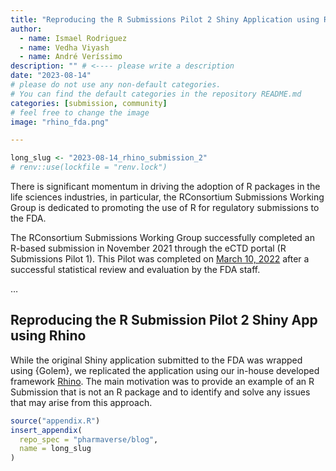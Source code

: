 ```yaml
---
title: "Reproducing the R Submissions Pilot 2 Shiny Application using Rhino"
author:
  - name: Ismael Rodriguez
  - name: Vedha Viyash
  - name: André Veríssimo
description: "" # <---- please write a description
date: "2023-08-14"
# please do not use any non-default categories.
# You can find the default categories in the repository README.md
categories: [submission, community]
# feel free to change the image
image: "rhino_fda.png"

---
```


<!--------------- typical setup ----------------->

```r
long_slug <- "2023-08-14_rhino_submission_2"
# renv::use(lockfile = "renv.lock")
```

<!--------------- post begins here ----------------->

There is significant momentum in driving the adoption of R packages in the life sciences industries, in particular, the RConsortium Submissions Working Group is dedicated to promoting the use of R for regulatory submissions to the FDA. 

The RConsortium Submissions Working Group successfully completed an R-based submission in November 2021 through the eCTD portal (R Submissions Pilot 1). This Pilot was completed on [March 10, 2022](https://github.com/RConsortium/submissions-wg/blob/main/_Documents/Summary_R_Pilot_Submission2.pdf) after a successful statistical review and evaluation by the FDA staff.

...

## Reproducing the R Submission Pilot 2 Shiny App using Rhino

While the original Shiny application submitted to the FDA was wrapped using {Golem}, we replicated the application using our in-house developed framework [Rhino](https://appsilon.github.io/rhino/). The main motivation was to provide an example of an R Submission that is not an R package and to identify and solve any issues that may arise from this approach.

<!--------------- appendices go here ----------------->

```r
source("appendix.R")
insert_appendix(
  repo_spec = "pharmaverse/blog",
  name = long_slug
)
```
